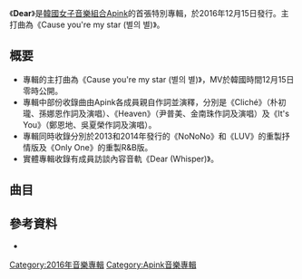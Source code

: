 {{noteTA
|1=zh-cn:数字;zh-tw:數位;zh-hk:數碼
}}
{{Infobox Album
| Name = Dear
| Type = studio
| Longtype = 
| Artist = [[Apink|Apink]]
| Cover = Dear for Apink cover.jpg
| Released = 2016年12月15日
| Recorded = 
| Genre = [[K-pop|K-pop]]
| Length = 
| Label = [[Plan_A娛樂|Plan A娛樂]]
| Producer = 
| Certification  = 
| Chart position = 
| Reviews = 
| Last album = [[Pink_Revolution|Pink Revolution]]<br />（2016年）
| This album = '''Dear'''<br />（2016年）
| Next album =[[Pink_Up|Pink Up]]<br />（2017年）

{{External music video|Type=studio|{{YouTube|-r5ULxo4WD0|Cause you're my star(별의 별)}}}}
}}

《'''Dear'''》是[[韓國|韓國]][[女子音樂組合|女子音樂組合]][[Apink|Apink]]的首張特別專輯，於2016年12月15日發行。主打曲為《Cause you're my star (별의 별)》。

==概要==
*專輯的主打曲為《Cause you're my star (별의 별)》，MV於韓國時間12月15日零時公開。
*專輯中部份收錄曲由Apink各成員親自作詞並演釋，分別是《Cliché》（朴初瓏、孫娜恩作詞及演唱）、《Heaven》（尹普美、金南珠作詞及演唱）及《It's You》（鄭恩地、吳夏榮作詞及演唱）。
*專輯同時收錄分別於2013和2014年發行的《NoNoNo》和《LUV》的重製抒情版及《Only One》的重製R&B版。
*實體專輯收錄有成員訪談內容音軌《Dear (Whisper)》。

==曲目==
{{Tracklist
| headline = 數位專輯
| total_length = 42:40

| extra_column = 歌手

| title1 = '''Cause you're my star'''
| note1 = {{lang|ko|별의 별}}
| lyrics1 = 二段橫踢、{{lang|ko|새벽}}、{{lang|ko|진리}}
| music1 = [[二段橫踢|二段橫踢]]、{{lang|ko|새벽}}、{{lang|ko|진리}}
| arranger1 = {{lang|ko|새벽}}
| length1 = 3:11
| extra1 = Apink

| title2 = Miss U
| note2 = 
| lyrics2 = ZigZagNote、{{lang|ko|캡틴플래닛}}
| music2 = {{lang|ko|이신성}}、ZigZagNote、{{lang|ko|캡틴플래닛}}
| arranger2 = ZigZagNote、{{lang|ko|캡틴플래닛}}
| length2 = 4:06
| extra2 = Apink

| title3 = NoNoNo (Ballad Ver.) 
| note3 = 
| lyrics3 = 新沙洞老虎、Kupa
| music3 = [[新沙洞老虎|新沙洞老虎]]、Kupa
| arranger3 = {{lang|ko|변무혁}}
| length3 = 4:19
| extra3 = Apink

| title4 = Only one (R&B Ver.)
| note4 = {{lang|ko|내가 설렐 수 있게 (R&B Ver.)}}
| lyrics4 = 黑眼必勝
| music4 = [[黑眼必勝|黑眼必勝]]
| arranger4 = 黑眼必勝
| length4 = 3:48
| extra4 = Apink

| title5 = LUV (Ballad Ver.)
| note5 = 
| lyrics5 = 新沙洞老虎、小范阿朗
| music5 = 新沙洞老虎、小范阿朗
| arranger5 = {{lang|ko|변무혁}}
| length5 = 4:46
| extra5 = Apink

| title6 = Cliché
| note6 = {{lang|ko|흔한 일}}
| lyrics6 = [[朴初瓏|朴初瓏]]、[[孫娜恩|孫娜恩]]
| music6 = {{lang|ko|캡틴플래닛}}、{{lang|ko|강명신}}
| arranger6 = {{lang|ko|캡틴플래닛}}、{{lang|ko|강명신}}
| length6 = 3:44
| extra6 = 朴初瓏、孫娜恩

| title7 = Heaven
| note7 = {{lang|ko|잃어버린 조각}}
| lyrics7 = [[尹普美|尹普美]]、[[金南珠_(歌手)|金南珠]]
| music7 = ZigZagNote
| arranger7 = ZigZagNote
| length7 = 3:26
| extra7 = 尹普美、金南珠

| title8 = It's You
| note8 = {{lang|ko|그 봄날, 이 가을}}
| lyrics8 = [[鄭恩地|鄭恩地]]、[[吳夏榮|吳夏榮]]
| music8 = {{lang|ko|흑태}}、{{lang|ko|박찬}}
| arranger8 = {{lang|ko|흑태}}、{{lang|ko|박찬}}
| length8 = 3:38
| extra8 = 鄭恩地、吳夏榮

| title9 = Mr. Chu (Inst.)
| note9 = 
| lyrics9 = 
| music9 = 二段橫踢、Seion
| arranger9 = 二段橫踢、Seion
| length9 = 3:34

| title10 = Once Upon a Time (Inst.)
| note10 = {{lang|ko|동화 같은 사랑 (Inst.)}}
| lyrics10 = 
| music10 = 二段橫踢
| arranger10 = 二段橫踢、Tenjo & Tasco
| length10 = 3:52

| title11 = 4月19日 (Inst.)
| note11 = {{lang|ko|4월 19일 (Inst.)}}
| lyrics11 = 
| music11 = {{lang|ko|김진환}}
| arranger11 = {{lang|ko|김진환}}
| length11 = 4:16
}}

{{Tracklist
| headline = 實體專輯
| total_length = 

| extra_column = 歌手

| title1 = Dear (Whisper)
| note1 = 
| lyrics1 = 
| music1 = 
| arranger1 = 
| length1 = 
| longnote1 = 成員訪談

| title2 = '''Cause you're my star'''
| note2 = {{lang|ko|별의 별}}
| lyrics2 = 二段橫踢、{{lang|ko|새벽}}、{{lang|ko|진리}}
| music2 = 二段橫踢、{{lang|ko|새벽}}、{{lang|ko|진리}}
| arranger2 = {{lang|ko|새벽}}
| length2 = 3:11
| extra2 = Apink

| title3 = Miss U
| note3 = 
| lyrics3 = ZigZagNote、{{lang|ko|캡틴플래닛}}
| music3 = {{lang|ko|이신성}}、ZigZagNote、{{lang|ko|캡틴플래닛}}
| arranger3 = ZigZagNote、{{lang|ko|캡틴플래닛}}
| length3 = 4:06
| extra3 = Apink

| title4 = NoNoNo (Ballad Ver.) 
| note4 = 
| lyrics4 = 新沙洞老虎、Kupa
| music4 = 新沙洞老虎、Kupa
| arranger4 = {{lang|ko|변무혁}}
| length4 = 4:19
| extra4 = Apink

| title5 = Only one (R&B Ver.)
| note5 = {{lang|ko|내가 설렐 수 있게 (R&B Ver.)}}
| lyrics5 = 黑眼必勝
| music5 = 黑眼必勝
| arranger5 = 黑眼必勝
| length5 = 3:48
| extra5 = Apink

| title6 = LUV (Ballad Ver.)
| note6 = 
| lyrics6 = 新沙洞老虎、小范阿朗
| music6 = 新沙洞老虎、小范阿朗
| arranger6 = {{lang|ko|변무혁}}
| length6 = 4:46
| extra6 = Apink

| title7 = Cliché
| note7 = {{lang|ko|흔한 일}}
| lyrics7 = 朴初瓏、孫娜恩
| music7 = {{lang|ko|캡틴플래닛}}、{{lang|ko|강명신}}
| arranger7 = {{lang|ko|캡틴플래닛}}、{{lang|ko|강명신}}
| length7 = 3:44
| extra7 = 朴初瓏、孫娜恩

| title8 = Heaven
| note8 = {{lang|ko|잃어버린 조각}}
| lyrics8 = 尹普美、金南珠
| music8 = ZigZagNote
| arranger8 = ZigZagNote
| length8 = 3:26
| extra8 = 尹普美、金南珠

| title9 = It's You
| note9 = {{lang|ko|그 봄날, 이 가을}}
| lyrics9 = 鄭恩地、吳夏榮
| music9 = {{lang|ko|흑태}}、{{lang|ko|박찬}}
| arranger9 = {{lang|ko|흑태}}、{{lang|ko|박찬}}
| length9 = 3:38
| extra9 = 鄭恩地、吳夏榮

| title10 = Mr. Chu (Inst.)
| note10 = 
| lyrics10 = 
| music10 = 二段橫踢、Seion
| arranger10 = 二段橫踢、Seion
| length10 = 3:34

| title11 = Once Upon a Time (Inst.)
| note11 = {{lang|ko|동화 같은 사랑 (Inst.)}}
| lyrics11 = 
| music11 = 二段橫踢
| arranger11 = 二段橫踢、Tenjo & Tasco
| length11 = 3:52

| title12 = 4月19日 (Inst.)
| note12 = {{lang|ko|4월 19일 (Inst.)}}
| lyrics12 = 
| music12 = {{lang|ko|김진환}}
| arranger12 = {{lang|ko|김진환}}
| length12 = 4:16
}}

==參考資料==
*{{cite web | url=http://music.naver.com/album/index.nhn?albumId=1735980 | title=Dear | publisher=[[NAVER|NAVER]] Music | date=2016-12-15 | accessdate=2016-12-19 | language=ko | archive-date=2017-10-19 | archive-url=https://web.archive.org/web/20171019235539/http://music.naver.com/album/index.nhn?albumId=1735980 | dead-url=no }}
{{reflist}}

{{Apink}}

[[Category:2016年音樂專輯|Category:2016年音樂專輯]]
[[Category:Apink音樂專輯|Category:Apink音樂專輯]]